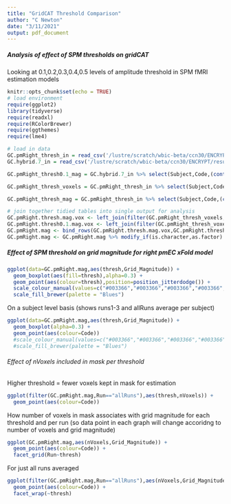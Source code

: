 ```yaml
---
title: "GridCAT Threshold Comparison"
author: "C Newton"
date: "3/11/2021"
output: pdf_document
---
```


##### Analysis of effect of SPM thresholds on gridCAT 
Looking at 0.1,0.2,0.3,0.4,0.5 levels of amplitude threshold in SPM fMRI estimation models

```r
knitr::opts_chunk$set(echo = TRUE)
# load environment
require(ggplot2)
library(tidyverse)
require(readxl)
require(RColorBrewer)
require(ggthemes)
require(lme4)

# load in data
GC.pmRight_thresh_in = read_csv('/lustre/scratch/wbic-beta/ccn30/ENCRYPT/results/gridCAT/gridCAT_X_threshX_results_global.csv')
GC.hybrid.7_in = read_csv('/lustre/scratch/wbic-beta/ccn30/ENCRYPT/results/gridCAT/gridCAT_X_hybrid_results_global.csv')

GC.pmRight_thresh0.1_mag = GC.hybrid.7_in %>% select(Subject,Code,(contains("pmEC_right")&starts_with("GCmag"))) %>% gather(Model_Magnitude,Grid_Magnitude,starts_with("GCmag")) %>% separate(Model_Magnitude,sep="_",into=(c(NA,"Run","ROI","Side",NA))) %>% add_column(thresh = "0.1")

GC.pmRight_thresh_voxels = GC.pmRight_thresh_in %>% select(Subject,Code,starts_with("Voxels")) %>% gather(threshv,nVoxels,starts_with("Vox")) %>% separate(threshv,sep="_",into=(c(NA,"thresh")))

GC.pmRight_thresh_mag = GC.pmRight_thresh_in %>% select(Subject,Code,(contains("pmEC_right")&starts_with("GCmag"))) %>% gather(Model_Magnitude,Grid_Magnitude,starts_with("GCmag")) %>% separate(Model_Magnitude,sep="_",into=(c(NA,"Run","ROI","Side","thresh")))

# join together tidied tables into single output for analysis
GC.pmRight.thresh.mag.vox <- left_join(filter(GC.pmRight_thresh_voxels,!thresh=="0.1"),GC.pmRight_thresh_mag)
GC.pmRight.thresh0.1.mag.vox <- left_join(filter(GC.pmRight_thresh_voxels,thresh=="0.1"),GC.pmRight_thresh0.1_mag)
GC.pmRight.mag <- bind_rows(GC.pmRight.thresh.mag.vox,GC.pmRight.thresh0.1.mag.vox)
GC.pmRight.mag <- GC.pmRight.mag %>% modify_if(is.character,as.factor)
```

##### Effect of SPM threshold on grid magnitude for right pmEC xFold model
```r
ggplot(data=GC.pmRight.mag,aes(thresh,Grid_Magnitude)) +
  geom_boxplot(aes(fill=thresh),alpha=0.3) +
  geom_point(aes(colour=thresh),position=position_jitterdodge()) +
  scale_colour_manual(values=c("#003366","#003366","#003366","#003366","#003366")) +
  scale_fill_brewer(palette = "Blues")
```


On a subject level basis (shows runs1-3 and allRuns average per subject)
```r
ggplot(data=GC.pmRight.mag,aes(thresh,Grid_Magnitude)) +
  geom_boxplot(alpha=0.3) +
  geom_point(aes(colour=Code)) 
  #scale_colour_manual(values=c("#003366","#003366","#003366","#003366","#003366")) +
  #scale_fill_brewer(palette = "Blues")
```



###### Effect of nVoxels included in mask per threshold
Higher threshold = fewer voxels kept in mask for estimation  

```r
ggplot(filter(GC.pmRight.mag,Run=="allRuns"),aes(thresh,nVoxels)) +
  geom_point(aes(colour=Code))
```

How number of voxels in mask associates with grid magnitude for each threshold and per run (so data point in each graph will change accoridng to number of voxels and grid magnitude)
```r
ggplot(GC.pmRight.mag,aes(nVoxels,Grid_Magnitude)) +
  geom_point(aes(colour=Code)) +
  facet_grid(Run~thresh)
```

For just all runs averaged
```r
ggplot(filter(GC.pmRight.mag,Run=="allRuns"),aes(nVoxels,Grid_Magnitude)) +
  geom_point(aes(colour=Code)) +
  facet_wrap(~thresh)
```

